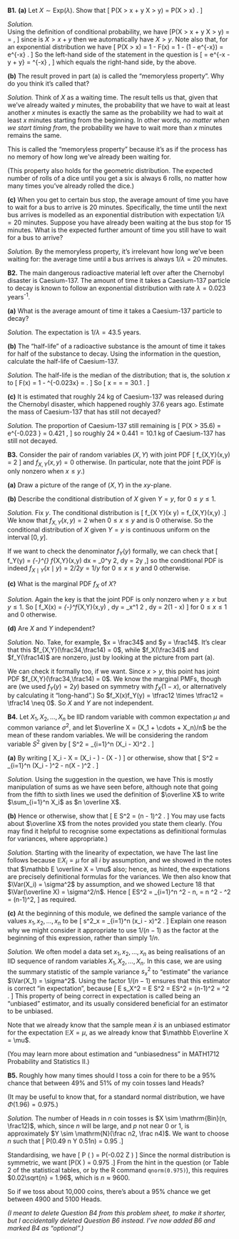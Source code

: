 ::::: {.myq}
**B1.** 
**(a)** Let $X \sim \text{Exp}(\lambda)$. Show that
\[ \mathbb P(X > x + y \mid X > y) = \mathbb P(X > x) . \]

:::: {.subq}
::: {.myanswers data-latex=""}
*Solution.*  
Using the definition of conditional probability, we have
\[\mathbb P(X > x + y \mid X > y) = \frac{\mathbb P(X > x + y \text{ and } X > y) }{\mathbb P(X > y)}= \frac{\mathbb P(X > x + y ) }{\mathbb P(X > y)} , \]
since is $X > x + y$ then we automatically have $X > y$.
Note also that, for an exponential distribution we have
\[ \mathbb P(X > x) = 1 - F(x) = 1 - (1 - \mathrm e^{-\lambda x}) = \mathrm e^{-\lambda x} . \]
So the left-hand side of the statement in the question is
\[ \frac{\mathrm{e}^{-\lambda(x + y)}}{\mathrm{e}^{-\lambda y}} = \mathrm e^{-\lambda x - \lambda y + \lambda y} = \mathrm{e}^{-\lambda x} , \]
which equals the right-hand side, by the above.
:::
:::

:::: {.subq}
**(b)** The result proved in part (a) is called the "memoryless property". Why do you think it's called that?

::: {.myanswers data-latex=""}
*Solution.* Think of $X$ as a waiting time. The result tells us that, given that we've already waited $y$ minutes, the probability that we have to wait at least another $x$ minutes is exactly the same as the probability we had to wait at least $x$ minutes starting from the beginning. In other words, *no matter when we start timing from*, the probability we have to wait more than $x$ minutes remains the same.

This is called the "memoryless property" because it's as if the process has no memory of how long we've already been waiting for.

(This property also holds for the geometric distribution. The expected number of rolls of a dice until you get a six is always 6 rolls, no matter how many times you've already rolled the dice.)
:::
::::

:::: {.subq}
**(c)** When you get to certain bus stop, the average amount of time you have to wait for a bus to arrive is 20 minutes. Specifically, the time until the next bus arrives is modelled as an exponential distribution with expectation $1/\lambda = 20$ minutes. Suppose you have already been waiting at the bus stop for 15 minutes. What is the expected further amount of time you still have to wait for a bus to arrive?

::: {.myanswers data-latex=""}
*Solution.*
By the memoryless property, it's irrelevant how long we've been waiting for: the average time until a bus arrives is always $1/\lambda = 20$ minutes.
:::
::::
:::::

::::: {.myq}
**B2.** The main dangerous radioactive material left over after the Chernobyl disaster is Caesium-137. The amount of time it takes a Caesium-137 particle to decay is known to follow an exponential distribution with rate $\lambda = 0.023$ years^-1^.

:::: {.subq}
**(a)** What is the average amount of time it takes a Caesium-137 particle to decay?

::: {.myanswers data-latex=""}
*Solution.* The expectation is $1/\lambda = 43.5$ years.
:::
::::

:::: {.subq}
**(b)** The "half-life" of a radioactive substance is the amount of time it takes for half of the substance to decay. Using the information in the question, calculate the half-life of Caesium-137.

::: {.myanswers data-latex=""}
*Solution.*  The half-life is the median of the distribution; that is, the solution $x$ to
\[ F(x) = 1 - \mathrm{e}^{-0.023x} = \tfrac12 . \]
So
\[ x = \frac{\log\frac12}{-0.023} = \frac{\log 2}{0.023} = 30.1 \text{ years} . \]
:::
::::

:::: {.subq}
**(c)** It is estimated that roughly 24 kg of Caesium-137 was released during the Chernobyl disaster, which happened roughly 37.6 years ago. Estimate the mass of Caesium-137 that has still not decayed? 

::: {.myanswers data-latex=""}
*Solution.* The proportion of Caesium-137 still remaining is
\[ \mathbb P(X > 35.6) = \mathrm e^{-0.023 \times 37.6} = 0.421 , \]
so roughly $24 \times 0.441 = 10.1$ kg of Caesium-137 has still not decayed.
:::
::::
:::::

::::: {.myq}
**B3.** Consider the pair of random variables $(X,Y)$ with joint PDF
\[ f_{X,Y}(x,y) = 2 \qquad \text{for $0 \leq x \leq y \leq 1$} \]
and $f_{X,Y}(x,y) = 0$ otherwise. (In particular, note that the joint PDF is only nonzero when $x \leq y$.)

:::: {.subq}
**(a)** Draw a picture of the range of $(X,Y)$ in the $xy$-plane.
::::

:::: {.subq}
**(b)** Describe the conditional distribution of $X$ given $Y = y$, for $0 \leq y \leq 1$.

::: {.myanswers data-latex=""}
*Solution.* Fix $y$. The conditional distribution is
\[ f_{X \mid Y}(x \mid y) = \frac{f_{X,Y}(x,y)}{f_Y(y)} \propto f_{X,Y}(x,y) .\]
We know that $f_{X,Y}(x,y) = 2$ when $0 \leq x \leq y$ and is $0$ otherwise. So the conditional distribution of $X$ given $Y = y$ is continuous uniform on the interval $[0, y]$.

If we want to check the denominator $f_Y(y)$ formally, we can check that
\[ f_Y(y) = \int_{-\infty}^{\infty} f_{X,Y}(x,y) \mathrm dx = \int_0^y 2\, \mathrm dy = 2y ,\]
so the conditional PDF is indeed $f_{X \mid Y}(x \mid y) = 2/2y = 1/y$ for $0 \leq x \leq y$ and 0 otherwise.

<!--(In the online/video tutorial, I tried to explain this by drawing a graph in the $(x,y)$ plain of where $f_{X,Y}(x,y)$ is 2 or 0, then drawing a horizontal line across it at $y$ to demonstrate the conditional distribution. I'm not sure how clear this made things...)-->
:::
::::

:::: {.subq}
**(c)** What is the marginal PDF $f_X$ of $X$?

::: {.myanswers data-latex=""}
*Solution.* Again the key is that the joint PDF is only nonzero when $y \geq x$ but $y \leq 1$. So
\[ f_X(x) = \int_{-\infty}^\infty f_{X,Y}(x,y) \, \mathrm dy = \int_x^1 2 \, \mathrm dy = 2(1 - x)  \]
for $0 \leq x \leq 1$ and 0 otherwise.
:::
::::

:::: {.subq}
**(d)** Are $X$ and $Y$ independent?

::: {.myanswers data-latex=""}
*Solution.* No. Take, for example, $x = \frac34$ and $y = \frac14$. It's clear that this $f_{X,Y}(\frac34,\frac14) = 0$, while $f_X(\frac34)$ and $f_Y(\frac14)$ are nonzero, just by looking at the picture from part (a).

We can check it formally too, if we want. Since $x > y$, this point has joint PDF $f_{X,Y}(\frac34,\frac14) = 0$. We know the marginal PMFs, though are
\begin{align*}
f_X\big(\tfrac34\big) &= 2\big(1 - \tfrac34\big) = \tfrac12 \\
f_Y\big(\tfrac14\big) &= 2 \times \tfrac14 = \tfrac12 .
\end{align*}
(we used $f_Y(y) = 2y)$ based on symmetry with $f_X(1-x)$, or alternatively by calculating it "long-hand".)
So $f_X(x)f_Y(y) = \tfrac12 \times \tfrac12 = \tfrac14 \neq 0$. So $X$ and $Y$ are not independent.
:::
::::
:::::

<!--
::::: {.myq}
**B4.** *(Optional)* Engineers and scientists often use the rule of thumb "Only 5% of data is more than two sample standard deviations away from the sample mean." Carefully justify this rule, using concepts from the module.

::: {.myanswers data-latex=""}
*Solution.* By the central limit theorem, and other related approximation arguments, it is reasonable that lots of real life data -- especially that which is affected by the accumulation of numerous small effects -- is approximately normally distributed.

Write $\mu$ for the *true* expectation and $\sigma^2$ for the *true* variance of the population distribution $X$. Then the proportion of data that is within two true-standard-deviations of the true-expectation will, be the law of large numbers, tends to
\[ \mathbb P (\mu - 2\sigma \leq X \leq \mu + 2\sigma) \]
Using standardisation, this is
\[ \mathbb P\left( \frac{(\mu - 2\sigma) - \mu}{\sigma} \leq \frac{X - \mu}{\sigma} \leq \frac{(\mu + 2\sigma) - \mu}{\sigma}\right) = \mathbb P(-2 \leq Z \leq 2) . \]
Using R or statistical tables, this is
\[ \Phi(2) - \Phi(-2) = 2 \, \Phi(2) - 1 = 0.9545 . \]
So only $1 - 0.9545 = 0.0455$, or approximately 5%, of data is more than two true-standard-deviations away from the true-expectation.

Finally, the law of large numbers also tells us that, provided a large number of datapoints $n$ are collected, the sample mean $\bar x$ and the sample standard deviation $s_x$ will be very close to the true expectation $\mu$ and the true standard deviation $\sigma$ respectively, so we can replace the latter with the former in our calculations.
:::
:::::
-->





::::: {.myq}
**B4.**  Let $X_1, X_2, \dots, X_n$ be IID random variable with common expectation $\mu$ and common variance $\sigma^2$, and let $\overline X = (X_1 + \cdots + X_n)/n$ be the mean of these random variables. We will be considering the random variable $S^2$ given by
\[ S^2 = \sum_{i=1}^n (X_i - \overline X)^2 . \]

:::: {.subq}
**(a)** By writing 
\[ X_i - \overline X = (X_i - \mu) - (\overline X - \mu)  \]
or otherwise, show that
\[ S^2 = \sum_{i=1}^n (X_i - \mu)^2 - n(\overline X - \mu)^2 . \]

::: {.myanswers data-latex=""}
*Solution.*
Using the suggestion in the question, we have
\begin{align*}
S^2 &= \sum_{i=1}^n (X_i - \overline X)^2 \\
  &= \sum_{i=1}^n \big( (X_i - \mu) - (\overline X - \mu)  \big)^2 \\
  &= \sum_{i=1}^n \big( (X_i - \mu)^2 - 2(X_i - \mu)(\overline X - \mu) + (\overline X - \mu)^2\big) \\
  &= \sum_{i=1}^n (X_i - \mu)^2 - \sum_{i=1}^n 2(X_i - \mu)(\overline X - \mu) + \sum_{i=1}^n (\overline X - \mu)^2 \\
  &= \sum_{i=1}^n (X_i - \mu)^2 - 2\left(\sum_{i=1}^n X_i - \sum_{i=1}^n \mu\right)(\overline X - \mu)  + (\overline X - \mu)^2 \sum_{i=1}^n 1 \\
  &= \sum_{i=1}^n (X_i - \mu)^2 - 2(n\overline X - n\mu) (\overline X - \mu) + n (\overline X - \mu)^2 \\
  &= \sum_{i=1}^n (X_i - \mu)^2 - 2n(\overline X - \mu)^2 + n(\overline X - \mu)^2 \\
  &= \sum_{i=1}^n (X_i - \mu)^2 - n(\overline X - \mu)^2 .
\end{align*}
This is mostly manipulation of sums as we have seen before, although note that going from the fifth to sixth lines we used the definition of $\overline X$ to write $\sum_{i=1}^n X_i$ as $n \overline X$.
:::
::::

:::: {.subq}
**(b)** Hence or otherwise, show that
\[ \mathbb E S^2 = (n - 1)\sigma^2 . \]
You may use facts about $\overline X$ from the notes provided you state them clearly. (You may find it helpful to recognise some expectations as definitional formulas for variances, where appropriate.) <!--You might also find it useful to recall that if a random variable $Y$ has expectation $\mathbb EY = 0$, then $\mathbb EY^2 = \Var(Y)$.-->

::: {.myanswers data-latex=""}
*Solution.* Starting with the linearity of expectation, we have
\begin{align*}
\mathbb ES^2 &= \mathbb E \left( \sum_{i=1}^n (X_i - \mu)^2 - n(\overline X - \mu)^2  \right) \\
  &= \sum_{i=1}^n \mathbb E (X_i - \mu)^2 - n \mathbb E(\overline X - \mu)^2 \\
  &= \sum_{i=1}^n \Var(X_i) - n \Var(\overline X) .
\end{align*}
The last line follows because $\mathbb EX_i = \mu$ for all $i$ by assumption, and we showed in the notes that $\mathbb E \overline X = \mu$ also; hence, as hinted, the expectations are precisely definitional formulas for the variances. We then also know that $\Var(X_i) = \sigma^2$ by assumption, and we showed Lecture 18 that $\Var(\overline X) = \sigma^2/n$. Hence
\[ \mathbb ES^2 = \sum_{i=1}^n \sigma^2 - n\, \frac{\sigma^2}{n} = n \sigma^2 - \sigma^2 = (n-1)\sigma^2, \]
as required.
:::
::::

:::: {.subq}
**(c)** At the beginning of this module, we defined the sample variance of the values $x_1, x_2, \dots, x_n$ to be
\[ s^2_x = \frac{1}{n-1} \sum_{i=1}^n (x_i - \bar x)^2 . \]
Explain one reason why we might consider it appropriate to use $1/(n-1)$ as the factor at the beginning of this expression, rather than simply $1/n$.

::: {.myanswers data-latex=""}
*Solution.* 
We often model a data set $x_1, x_2, \dots, x_n$ as being realisations of an IID sequence of random variables $X_1, X_2, \dots, X_n$. In this case, we are using the summary statistic of the sample variance $s_x^2$ to "estimate" the variance $\Var(X_1) = \sigma^2$. Using the factor $1/(n-1)$ ensures that this estimator is correct "in expectation", because
\[ \mathbb E s_X^2 = \mathbb E \frac{1}{n-1}S^2 = \frac{1}{n-1} \mathbb ES^2 = \frac{1}{n-1}(n-1)\sigma^2 = \sigma^2 . \]
This property of being correct in expectation is called being an "unbiased" estimator, and its usually considered beneficial for an estimator to be unbiased.

Note that we already know that the sample mean $\bar x$ is an unbiased estimator for the expectation $\mathbb EX = \mu$, as we already know that $\mathbb E\overline X = \mu$.

(You may learn more about estimation and "unbiasedness" in MATH1712 Probability and Statistics II.)
:::
::::
:::::

::::: {.myq}
**B5.** Roughly how many times should I toss a coin for there to be a 95% chance that between 49% and 51% of my coin tosses land Heads?

(It may be useful to know that, for a standard normal distribution, we have $\Phi(1.96) = 0.975$.)

::: {.myanswers data-latex=""}
*Solution.*
The number of Heads in $n$ coin tosses is $X \sim \mathrm{Bin}(n, \frac12)$, which, since $n$ will be large, and $p$ not near 0 or 1, is approximately $Y \sim \mathrm{N}(\frac n2, \frac n4)$. We want to choose $n$ such that
\[ \mathbb P(0.49 n \leq Y \leq 0.51n) = 0.95 .\]

Standardising, we have
\[ \mathbb P \left( \frac{0.49n - 0.5n}{0.5\sqrt{n}} \leq \frac{Y - 0.5n}{0.5\sqrt{n}} \leq \frac{0.51n - 0.5n}{0.5\sqrt{n}}\right) = \mathbb P(-0.02\sqrt{n} \leq Z \leq 0.02\sqrt{n}) \]
Since the normal distribution is symmetric, we want
\[\mathbb P(X \leq 0.02\sqrt{n}) = 0.975 .\]
From the hint in the question (or Table 2 of the statistical tables, or by the R command `qnorm(0.975)`), this requires
$0.02\sqrt{n} = 1.96$, which is $n \approx 9600$.

So if we toss about 10,000 coins, there's about a 95% chance we get between 4900 and 5100 Heads.
:::
:::::

*(I meant to delete Question B4 from this problem sheet, to make it shorter, but I accidentally deleted Question B6 instead. I've now added B6 and marked B4 as "optional".)*